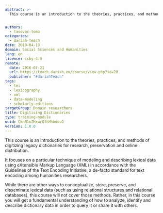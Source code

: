 ```yaml
---
abstract: >-
  This course is an introduction to the theories, practices, and methods of digitizing legacy dictionaries for research, preservation and online distribution. It focuses on a particular technique of modeling and describing lexical data using eXtensible Markup Language (XML) in accordance with the Guidelines of the Text Encoding Initiative, a de-facto standard for text encoding among humanities researchers.


authors:
  - tasovac-toma
categories:
  - dariah-teach
date: 2019-04-19
domain: Social Sciences and Humanities
lang: en
licence: ccby-4.0
remote:
  date: 2016-07-21
  url: https://teach.dariah.eu/course/view.php?id=20
  publisher: "#dariahTeach"
tags:
  - tei
  - lexicography
  - xml
  - data-modeling
  - scholarly-editions
targetGroup: Domain researchers
title: Digitising Dictionaries
type: training-module
uuid: CknN1nZHxwrQlhHhbdouG
version: 1.0.0
---
```


This course is an introduction to the theories, practices, and methods of digitizing legacy dictionaries for research, preservation and online distribution.

It focuses on a particular technique of modeling and describing lexical data using eXtensible Markup Language (XML) in accordance with the Guidelines of the Text Encoding Initiative, a de-facto standard for text encoding among humanities researchers.

While there are other ways to conceptualize, store, preserve, and disseminate lexical data (such as using relational structures and relational databases), this course will not cover those methods. Rather, in this course you will get a fundamental understanding of how to analyze, identify and describe dictionary data in order to query it or share it with others.

<ExternalResource
  title="Interested in learning more?"
  subtitle="Check out Digitising Dictionaries on #dariahTeach"
  url="https://teach.dariah.eu/course/view.php?id=20"
/>
